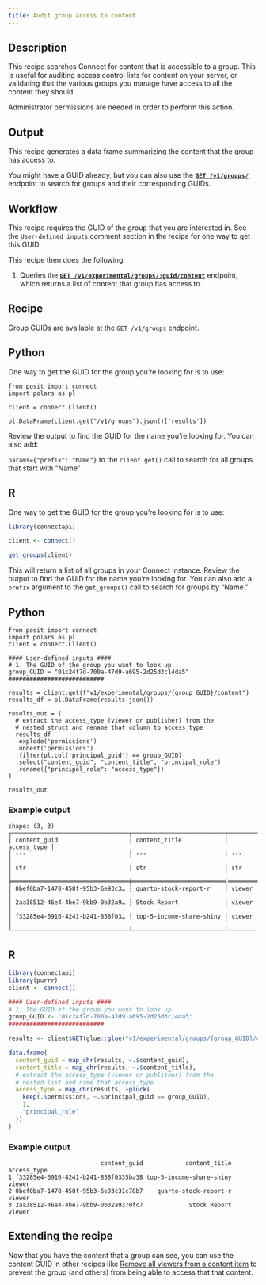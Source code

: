 ```yaml
---
title: Audit group access to content
---
```


## Description 

This recipe searches Connect for content that is accessible to a group. 
This is useful for auditing access control lists for content on your server, 
or validating that the various groups you manage have access to all the content 
they should.

::: {.callout-note}
Administrator permissions are needed in order to perform this action.
::: 

## Output

This recipe generates a data frame summarizing the content that the group has access to.

You might have a GUID already, but you can also use the **[`GET /v1/groups/`](../../api/#get-/v1/groups)** endpoint to search for groups and their corresponding GUIDs.

## Workflow

This recipe requires the GUID of the group that you are interested in. See the `User-defined inputs` comment section in the recipe for one way to get this GUID.

This recipe then does the following:

1. Queries the **[`GET /v1/experimental/groups/:guid/content`](../../api/#get-/v1/experimental/groups/-guid-/content)**
endpoint, which returns a list of content that group has access to.

## Recipe

::: {.callout-note title="How to find a group GUID" collapse="true"}
Group GUIDs are available at the `GET /v1/groups` endpoint.

:::{.panel-tabset group="language"}

## Python

One way to get the GUID for the group you're looking for is to use: 

```.python
from posit import connect
import polars as pl

client = connect.Client()

pl.DataFrame(client.get("/v1/groups").json()['results'])

```
Review the output to find the GUID for the name you're looking for. You can also add:

`params={"prefix": "Name"}`
to the `client.get()` call to search for all groups that start with "Name"

## R

One way to get the GUID for the group you're looking for is to use: 

```.r
library(connectapi)

client <- connect()

get_groups(client)

```
This will return a list of all groups in your Connect instance. Review the output to find the GUID for the name you're looking for. You can also add a `prefix` argument to the `get_groups()` call to search for groups by "Name."

:::

:::

:::{.panel-tabset group="language"}

## Python

```.python
from posit import connect
import polars as pl
client = connect.Client() 

#### User-defined inputs ####
# 1. The GUID of the group you want to look up
group_GUID = "01c24f7d-700a-47d9-a695-2d25d3c14da5" 
###########################

results = client.get(f"v1/experimental/groups/{group_GUID}/content")
results_df = pl.DataFrame(results.json())

results_out = (
  # extract the access_type (viewer or publisher) from the 
  # nested struct and rename that column to access_type
  results_df
  .explode('permissions')
  .unnest('permissions')
  .filter(pl.col('principal_guid') == group_GUID)
  .select("content_guid", "content_title", "principal_role")
  .rename({"principal_role": "access_type"})
)

results_out
```

### Example output

```
shape: (3, 3)
┌─────────────────────────────────┬──────────────────────────┬─────────────┐
│ content_guid                    ┆ content_title            │ access_type │
│ ---                             ┆ ---                      │ ---         │
│ str                             ┆ str                      │ str         │
╞═════════════════════════════════╪══════════════════════════╡═════════════╡
│ 0bef0ba7-1470-458f-95b3-6e93c3… ┆ quarto-stock-report-r    │ viewer      │
│ 2aa38512-46e4-4be7-9bb9-0b32a9… ┆ Stock Report             │ viewer      │
│ f33285e4-6916-4241-b241-858f03… ┆ top-5-income-share-shiny │ viewer      │
└─────────────────────────────────┴──────────────────────────┘─────────────┘
```

## R

```.r
library(connectapi)
library(purrr)
client <- connect()

#### User-defined inputs ####
# 1. The GUID of the group you want to look up
group_GUID <- "01c24f7d-700a-47d9-a695-2d25d3c14da5" 
###########################

results <- client$GET(glue::glue("v1/experimental/groups/{group_GUID}/content"))

data.frame(
  content_guid = map_chr(results, ~.$content_guid),
  content_title = map_chr(results, ~.$content_title),
  # extract the access_type (viewer or publisher) from the 
  # nested list and name that access_type
  access_type = map_chr(results, ~pluck(
    keep(.$permissions, ~.$principal_guid == group_GUID),
    1,
    "principal_role"
  ))
)
```

### Example output

```
                          content_guid            content_title access_type
1 f33285e4-6916-4241-b241-858f0335ba38 top-5-income-share-shiny      viewer
2 0bef0ba7-1470-458f-95b3-6e93c31c78b7    quarto-stock-report-r      viewer
3 2aa38512-46e4-4be7-9bb9-0b32a9370fc7             Stock Report      viewer
```

:::

## Extending the recipe

Now that you have the content that a group can see, you can use the content GUID 
in other recipes like [Remove all viewers from a content item](../../content/remove-all-content-users/) 
to prevent the group (and others) from being able to access that that content.
